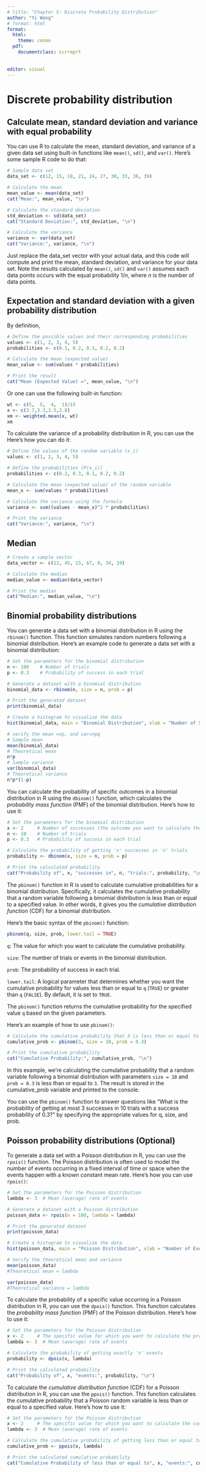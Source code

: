 ```yaml
---
# title: "Chapter 5: Discrete Probability Distribution"
author: "Yi Wang"
# format: html
format:
  html:
    theme: cosmo
  pdf:
    documentclass: scrreprt
        
        
editor: visual
---
```


# Discrete probability distribution

## Calculate mean, standard deviation and variance with equal probability

You can use R to calculate the mean, standard deviation, and variance of a given data set using built-in functions like `mean()`, `sd()`, and `var()`. Here's some sample R code to do that:

```r
# Sample data set
data_set <- c(12, 15, 18, 21, 24, 27, 30, 33, 36, 39)

# Calculate the mean
mean_value <- mean(data_set)
cat("Mean:", mean_value, "\n")

# Calculate the standard deviation
std_deviation <- sd(data_set)
cat("Standard Deviation:", std_deviation, "\n")

# Calculate the variance
variance <- var(data_set)
cat("Variance:", variance, "\n")
```

Just replace the data_set vector with your actual data, and this code will compute and print the mean, standard deviation, and variance for your data set. Note the results calculated by `mean()`, `sd()` and `var()` assumes each data points occurs with the equal probability $1/n$, where $n$ is the number of data points.

## Expectation and standard deviation with a given probability distribution

By definition,

```r
# Define the possible values and their corresponding probabilities
values <- c(1, 2, 3, 4, 5)
probabilities <- c(0.1, 0.2, 0.3, 0.2, 0.2)

# Calculate the mean (expected value)
mean_value <- sum(values * probabilities)

# Print the result
cat("Mean (Expected Value) =", mean_value, "\n")
```

Or one can use the following built-in function:

```r
wt <- c(5,  5,  4,  1)/15
x <- c(3.7,3.3,3.5,2.8)
xm <- weighted.mean(x, wt)
xm
```

To calculate the variance of a probability distribution in R, you can use the Here's how you can do it:

```r
# Define the values of the random variable (x_i)
values <- c(1, 2, 3, 4, 5)

# Define the probabilities (P(x_i))
probabilities <- c(0.2, 0.3, 0.1, 0.2, 0.2)

# Calculate the mean (expected value) of the random variable
mean_x <- sum(values * probabilities)

# Calculate the variance using the formula
variance <- sum((values - mean_x)^2 * probabilities)

# Print the variance
cat("Variance:", variance, "\n")

```

## Median

```r
# Create a sample vector
data_vector <- c(12, 45, 23, 67, 8, 34, 19)

# Calculate the median
median_value <- median(data_vector)

# Print the median
cat("Median:", median_value, "\n")

```

## Binomial probability distributions

You can generate a data set with a binomial distribution in R using the `rbinom()` function. This function simulates random numbers following a binomial distribution. Here's an example code to generate a data set with a binomial distribution:

```r
# Set the parameters for the binomial distribution
n <- 100    # Number of trials
p <- 0.3    # Probability of success in each trial

# Generate a dataset with a binomial distribution
binomial_data <- rbinom(n, size = n, prob = p)

# Print the generated dataset
print(binomial_data)

# Create a histogram to visualize the data
hist(binomial_data, main = "Binomial Distribution", xlab = "Number of Successes", ylab = "Frequency", col = "lightblue", border = "black")

# verify the mean =np, and var=npq
# Sample mean
mean(binomial_data) 
# Theoretical mean
n*p
# Sample variance 
var(binomial_data)
# Theoretical variance 
n*p*(1-p)
```

You can calculate the probability of specific outcomes in a binomial distribution in R using the `dbinom()` function, which calculates the *probability mass function* (PMF) of the binomial distribution. Here's how to use it:

```r
# Set the parameters for the binomial distribution
x <- 2     # Number of successes (the outcome you want to calculate the probability for)
n <- 10    # Number of trials
p <- 0.3   # Probability of success in each trial

# Calculate the probability of getting 'x' successes in 'n' trials
probability <- dbinom(x, size = n, prob = p)

# Print the calculated probability
cat("Probability of", x, "successes in", n, "trials:", probability, "\n")


```

The `pbinom()` function in R is used to calculate cumulative probabilities for a binomial distribution. Specifically, it calculates the cumulative probability that a random variable following a binomial distribution is less than or equal to a specified value. In other words, it gives you the *cumulative distribution function* (CDF) for a binomial distribution.

Here's the basic syntax of the `pbinom()` function:

```r
pbinom(q, size, prob, lower.tail = TRUE)
```

`q`: The value for which you want to calculate the cumulative probability.

`size`: The number of trials or events in the binomial distribution.

`prob`: The probability of success in each trial.

`lower.tail`: A logical parameter that determines whether you want the cumulative probability for values less than or equal to `q` (`TRUE`) or greater than `q` (`FALSE`). By default, it is set to `TRUE`.

The `pbinom()` function returns the cumulative probability for the specified value `q` based on the given parameters.

Here's an example of how to use `pbinom()`:
```r
# Calculate the cumulative probability that X is less than or equal to 3
cumulative_prob <- pbinom(3, size = 10, prob = 0.3)

# Print the cumulative probability
cat("Cumulative Probability:", cumulative_prob, "\n")
```

In this example, we're calculating the cumulative probability that a random variable following a binomial distribution with parameters `size = 10` and `prob = 0.3` is less than or equal to `3`. The result is stored in the cumulative_prob variable and printed to the console.

You can use the `pbinom()` function to answer questions like "What is the probability of getting at most 3 successes in 10 trials with a success probability of 0.3?" by specifying the appropriate values for q, size, and prob.

## Poisson probability distributions (Optional)

To generate a data set with a Poisson distribution in R, you can use the `rpois()` function. The Poisson distribution is often used to model the number of events occurring in a fixed interval of time or space when the events happen with a known constant mean rate. Here's how you can use `rpois()`:

```r
# Set the parameters for the Poisson distribution
lambda <- 3  # Mean (average) rate of events

# Generate a dataset with a Poisson distribution
poisson_data <- rpois(n = 100, lambda = lambda)

# Print the generated dataset
print(poisson_data)

# Create a histogram to visualize the data
hist(poisson_data, main = "Poisson Distribution", xlab = "Number of Events", ylab = "Frequency", col = "lightblue", border = "black")

# Verify the theoretical mean and variance
mean(poisson_data)
#Theoretical mean = lambda

var(poisson_data)
#Theoretical variance = lambda


```

To calculate the probability of a specific value occurring in a Poisson distribution in R, you can use the `dpois()` function. This function calculates the *probability mass function* (PMF) of the Poisson distribution. Here's how to use it:

```r
# Set the parameters for the Poisson distribution
x <- 2     # The specific value for which you want to calculate the probability
lambda <- 3  # Mean (average) rate of events

# Calculate the probability of getting exactly 'x' events
probability <- dpois(x, lambda)

# Print the calculated probability
cat("Probability of", x, "events:", probability, "\n")
```

To calculate the *cumulative distribution function* (CDF) for a Poisson distribution in R, you can use the `ppois()` function. This function calculates the cumulative probability that a Poisson random variable is less than or equal to a specified value. Here's how to use it:

```r
# Set the parameters for the Poisson distribution
x <- 2     # The specific value for which you want to calculate the cumulative probability
lambda <- 3  # Mean (average) rate of events

# Calculate the cumulative probability of getting less than or equal to 'x' events
cumulative_prob <- ppois(x, lambda)

# Print the calculated cumulative probability
cat("Cumulative Probability of less than or equal to", x, "events:", cumulative_prob, "\n")

```
